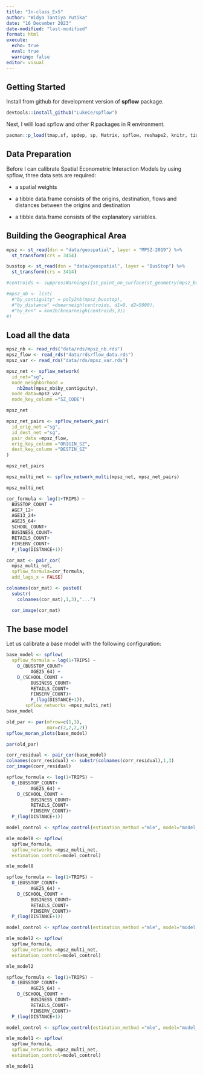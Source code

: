 ```yaml
---
title: "In-class_Ex5"
author: "Widya Tantiya Yutika"
date: "16 December 2023"
date-modified: "last-modified"
format: html
execute: 
  echo: true
  eval: true
  warning: false
editor: visual
---
```


## Getting Started

Install from github for development version of **spflow** package.

```r
devtools::install_github("LukeCe/spflow")
```

Next, I willl load spflow and other R packages in R environment.

```r
pacman::p_load(tmap,sf, spdep, sp, Matrix, spflow, reshape2, knitr, tidyverse)
```

## Data Preparation

Before I can calibrate Spatial Econometric Interaction Models by using spflow, three data sets are required:

-   a spatial weights

-   a tibble data.frame consists of the origins, destination, flows and distances between the origins and destination

-   a tibble data.frame consists of the explanatory variables.

## Building the Geographical Area

```r
mpsz <- st_read(dsn = "data/geospatial", layer = "MPSZ-2019") %>%
  st_transform(crs = 3414)
```

```r
busstop <- st_read(dsn = "data/geospatial", layer = "BusStop") %>%
  st_transform(crs = 3414)
```

```r
#centroids <- suppressWarnings({st_point_on_surface(st_geometry(mpsz_busstop))})
```

```r
#mpsz_nb <- list(
  #"by_contiguity" = poly2nb(mpsz_busstop),
  #"by_distance" =dnearneigh(centroids, d1=0, d2=5000),
  #"by_knn" = knn2b(knearneigh(centroids,3))
#)
```

## Load all the data

```r
mpsz_nb <- read_rds("data/rds/mpsz_nb.rds")
mpsz_flow <- read_rds("data/rds/flow_data.rds")
mpsz_var <- read_rds("data/rds/mpsz_var.rds")
```

```r
mpsz_net <- spflow_network(
  id_net="sg",
  node_neighborhood =
    nb2mat(mpsz_nb$by_contiguity),
  node_data=mpsz_var,
  node_key_column ="SZ_CODE")

mpsz_net
```

```r
mpsz_net_pairs <- spflow_network_pair(
  id_orig_net ="sg",
  id_dest_net ="sg",
  pair_data =mpsz_flow,
  orig_key_column ="ORIGIN_SZ",
  dest_key_column ="DESTIN_SZ"
)

mpsz_net_pairs
```

```r
mpsz_multi_net <- spflow_network_multi(mpsz_net, mpsz_net_pairs)

mpsz_multi_net
```

```r
cor_formula <- log(1+TRIPS) ~
  BUSSTOP_COUNT +
  AGE7_12+
  AGE13_24+
  AGE25_64+
  SCHOOL_COUNT+
  BUSINESS_COUNT+
  RETAILS_COUNT+
  FINSERV_COUNT+
  P_(log(DISTANCE+1))
```

```r
cor_mat <- pair_cor(
  mpsz_multi_net,
  spflow_formula=cor_formula,
  add_lags_x = FALSE)

colnames(cor_mat) <- paste0(
  substr(
    colnames(cor_mat),1,3),"...")

  cor_image(cor_mat)
```

## The base model

Let us calibrate a base model with the following configuration:

```r
base_model <- spflow(
  spflow_formula = log(1+TRIPS) ~
    O_(BUSSTOP_COUNT+
         AGE25_64) +
    D_(SCHOOL_COUNT +
         BUSINESS_COUNT+
         RETAILS_COUNT+
         FINSERV_COUNT)+
         P_(log(DISTANCE+1)),
       spflow_networks =mpsz_multi_net)
base_model
```

```r
old_par <- par(mfrow=c(1,3),
               mar=c(2,2,2,2))
spflow_moran_plots(base_model)
```

```r
par(old_par)

corr_residual <- pair_cor(base_model)
colnames(corr_residual) <- substr(colnames(corr_residual),1,3)
cor_image(corr_residual)
```

```r
spflow_formula <- log(1+TRIPS) ~
  O_(BUSSTOP_COUNT+
         AGE25_64) +
    D_(SCHOOL_COUNT +
         BUSINESS_COUNT+
         RETAILS_COUNT+
         FINSERV_COUNT)+
  P_(log(DISTANCE+1))

model_control <- spflow_control(estimation_method ="mle", model="model_8")

mle_model8 <- spflow(
  spflow_formula, 
  spflow_networks =mpsz_multi_net, 
  estimation_control=model_control)

mle_model8
```

```r
spflow_formula <- log(1+TRIPS) ~
  O_(BUSSTOP_COUNT+
         AGE25_64) +
    D_(SCHOOL_COUNT +
         BUSINESS_COUNT+
         RETAILS_COUNT+
         FINSERV_COUNT)+
  P_(log(DISTANCE+1))

model_control <- spflow_control(estimation_method ="mle", model="model_2")

mle_model2 <- spflow(
  spflow_formula, 
  spflow_networks =mpsz_multi_net, 
  estimation_control=model_control)

mle_model2
```

```r
spflow_formula <- log(1+TRIPS) ~
  O_(BUSSTOP_COUNT+
         AGE25_64) +
    D_(SCHOOL_COUNT +
         BUSINESS_COUNT+
         RETAILS_COUNT+
         FINSERV_COUNT)+
  P_(log(DISTANCE+1))

model_control <- spflow_control(estimation_method ="mle", model="model_1")

mle_model1 <- spflow(
  spflow_formula, 
  spflow_networks =mpsz_multi_net, 
  estimation_control=model_control)

mle_model1
```
